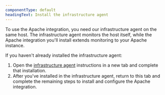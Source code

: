 ```yaml
---
componentType: default
headingText: Install the infrastructure agent
---
```


To use the Apache integration, you need our infrastructure agent on the same host. The infrastructure agent monitors the host itself, while the Apache integration you'll install extends monitoring to your Apache instance.

If you haven't already installed the infrastructure agent:

1. Open the [infrastructure agent](/docs/infrastructure/install-infrastructure-agent/get-started/install-infrastructure-agent-new-relic/) instructions in a new tab and complete that installation.
2. After you've installed in the infrastructure agent, return to this tab and complete the remaining steps to install and configure the Apache integration.